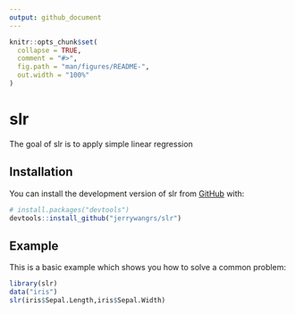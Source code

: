 ```yaml
---
output: github_document
---
```


<!-- README.md is generated from README.Rmd. Please edit that file -->

```r
knitr::opts_chunk$set(
  collapse = TRUE,
  comment = "#>",
  fig.path = "man/figures/README-",
  out.width = "100%"
)
```

# slr

<!-- badges: start -->
<!-- badges: end -->

The goal of slr is to apply simple linear regression

## Installation

You can install the development version of slr from [GitHub](https://github.com/) with:

``` r
# install.packages("devtools")
devtools::install_github("jerrywangrs/slr")
```

## Example

This is a basic example which shows you how to solve a common problem:

```r
library(slr)
data("iris")
slr(iris$Sepal.Length,iris$Sepal.Width)
```


